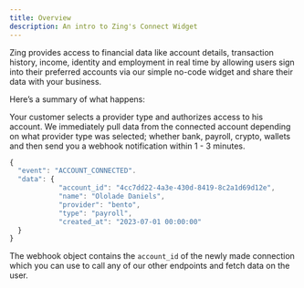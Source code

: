 ```yaml
---
title: Overview
description: An intro to Zing's Connect Widget
---
```


Zing provides access to financial data like account details, transaction history, income, identity and employment in real time by allowing users sign into their preferred accounts via our simple no-code widget and share their data with your business. 

Here’s a summary of what happens:

Your customer selects a provider type and authorizes access to his account. We immediately pull data from the connected account depending on what provider type was selected; whether bank, payroll, crypto, wallets and then send you a webhook notification within 1 - 3 minutes.

```javascript ACCOUNT_CONNECTED
{
  "event": "ACCOUNT_CONNECTED".
  "data": {
            "account_id": "4cc7dd22-4a3e-430d-8419-8c2a1d69d12e",
            "name": "Ololade Daniels",
            "provider": "bento",
            "type": "payroll",
            "created_at": "2023-07-01 00:00:00"
  }
}
```
The webhook object contains the `account_id` of the newly made connection which you can use to call any of our other endpoints and fetch data on the user.
